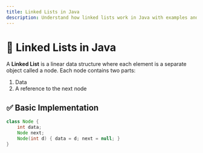 ```yaml
---
title: Linked Lists in Java
description: Understand how linked lists work in Java with examples and use cases.
---
```


# 🔗 Linked Lists in Java

A **Linked List** is a linear data structure where each element is a separate object called a node. Each node contains two parts:  
1. Data  
2. A reference to the next node

## ✅ Basic Implementation

```java
class Node {
    int data;
    Node next;
    Node(int d) { data = d; next = null; }
}
